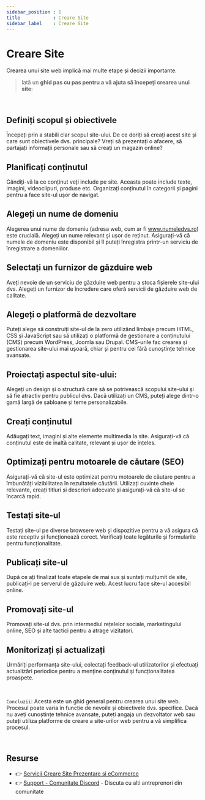 ```yaml
---
sidebar_position : 1
title            : Creare Site
sidebar_label    : Creare Site
---
```


# Creare Site

Crearea unui site web implică mai multe etape și decizii importante. 

> Iată un **ghid pas cu pas pentru a vă ajuta să începeți crearea unui site**:

<br />

## **Definiți scopul și obiectivele**

Începeți prin a stabili clar scopul site-ului. De ce doriți să creați acest site și care sunt obiectivele dvs. principale? Vreți să prezentați o afacere, să partajați informații personale sau să creați un magazin online?

## **Planificați conținutul**

Gândiți-vă la ce conținut veți include pe site. Aceasta poate include texte, imagini, videoclipuri, produse etc. Organizați conținutul în categorii și pagini pentru a face site-ul ușor de navigat.

## **Alegeți un nume de domeniu**

Alegerea unui nume de domeniu (adresa web, cum ar fi www.numeledvs.ro) este crucială. 
Alegeți un nume relevant și ușor de reținut. Asigurați-vă că numele de domeniu este disponibil și îl puteți înregistra printr-un serviciu de înregistrare a domeniilor.

## **Selectați un furnizor de găzduire web**

Aveți nevoie de un serviciu de găzduire web pentru a stoca fișierele site-ului dvs. Alegeți un furnizor de încredere care oferă servicii de găzduire web de calitate.

## **Alegeți o platformă de dezvoltare**

Puteți alege să construiți site-ul de la zero utilizând limbaje precum HTML, CSS și JavaScript sau să utilizați o platformă de gestionare a conținutului (CMS) precum WordPress, Joomla sau Drupal. 
CMS-urile fac crearea și gestionarea site-ului mai ușoară, chiar și pentru cei fără cunoștințe tehnice avansate.

## **Proiectați aspectul site-ului:**

Alegeți un design și o structură care să se potrivească scopului site-ului și să fie atractiv pentru publicul dvs. Dacă utilizați un CMS, puteți alege dintr-o gamă largă de șabloane și teme personalizabile.

## **Creați conținutul**

Adăugați text, imagini și alte elemente multimedia la site. Asigurați-vă că conținutul este de înaltă calitate, relevant și ușor de înțeles.

## **Optimizați pentru motoarele de căutare (SEO)**

Asigurați-vă că site-ul este optimizat pentru motoarele de căutare pentru a îmbunătăți vizibilitatea în rezultatele căutării. Utilizați cuvinte cheie relevante, creați titluri și descrieri adecvate și asigurați-vă că site-ul se încarcă rapid.

## **Testați site-ul**

Testați site-ul pe diverse browsere web și dispozitive pentru a vă asigura că este receptiv și funcționează corect. Verificați toate legăturile și formularile pentru funcționalitate.

## **Publicați site-ul**

După ce ați finalizat toate etapele de mai sus și sunteți mulțumit de site, publicați-l pe serverul de găzduire web. Acest lucru face site-ul accesibil online.

## **Promovați site-ul**

Promovați site-ul dvs. prin intermediul rețelelor sociale, marketingului online, SEO și alte tactici pentru a atrage vizitatori.

## **Monitorizați și actualizați**

Urmăriți performanța site-ului, colectați feedback-ul utilizatorilor și efectuați actualizări periodice pentru a menține conținutul și funcționalitatea proaspete.

<br />

`Concluzii`: Acesta este un ghid general pentru crearea unui site web. Procesul poate varia în funcție de nevoile și obiectivele dvs. specifice. 
Dacă nu aveți cunoștințe tehnice avansate, puteți angaja un dezvoltator web sau puteți utiliza platforme de creare a site-urilor web pentru a vă simplifica procesul.

<br />

## Resurse

- 👉 [Servicii Creare Site Prezentare si eCommerce](https://websitemarket.ro/)
- 👉 [Support - Comunitate Discord](https://discord.gg/MFRQmAk) - Discuta cu alti antreprenori din comunitate
